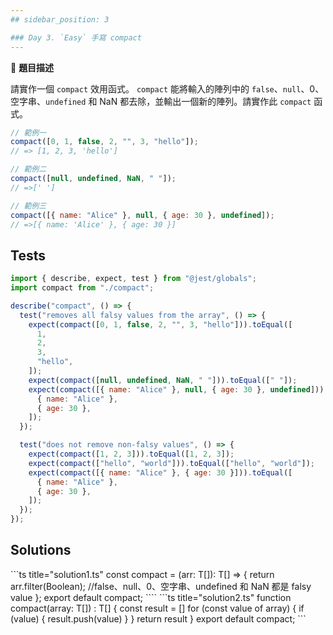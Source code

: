 ```yaml
---
## sidebar_position: 3

### Day 3. `Easy` 手寫 compact
---
```



🔸 **題目描述**

請實作一個 `compact` 效用函式。 `compact` 能將輸入的陣列中的 `false`、`null`、0、空字串、`undefined` 和 NaN 都去除，並輸出一個新的陣列。請實作此 `compact` 函式。

```js
// 範例一
compact([0, 1, false, 2, "", 3, "hello"]);
// => [1, 2, 3, 'hello']

// 範例二
compact([null, undefined, NaN, " "]);
// =>[' ']

// 範例三
compact([{ name: "Alice" }, null, { age: 30 }, undefined]);
// =>[{ name: 'Alice' }, { age: 30 }]
```

## Tests

```js title="test.ts"
import { describe, expect, test } from "@jest/globals";
import compact from "./compact";

describe("compact", () => {
  test("removes all falsy values from the array", () => {
    expect(compact([0, 1, false, 2, "", 3, "hello"])).toEqual([
      1,
      2,
      3,
      "hello",
    ]);
    expect(compact([null, undefined, NaN, " "])).toEqual([" "]);
    expect(compact([{ name: "Alice" }, null, { age: 30 }, undefined])).toEqual([
      { name: "Alice" },
      { age: 30 },
    ]);
  });

  test("does not remove non-falsy values", () => {
    expect(compact([1, 2, 3])).toEqual([1, 2, 3]);
    expect(compact(["hello", "world"])).toEqual(["hello", "world"]);
    expect(compact([{ name: "Alice" }, { age: 30 }])).toEqual([
      { name: "Alice" },
      { age: 30 },
    ]);
  });
});
```

## Solutions

<Tabs>
  <TabItem value="solution1" label="解法一">
    ```ts title="solution1.ts"
    const compact = <T>(arr: T[]): T[] => {
        return arr.filter(Boolean);
        //false、null、0、空字串、undefined 和 NaN 都是 falsy value
    };
    export default compact;
    ````
  </TabItem>

  <TabItem value="solution2" label="解法二">
    ```ts title="solution2.ts"
    function compact(array: T[]) : T[] {
    const result = []
    for (const value of array) {
        if (value) {
        result.push(value)
        }
    }
    return result
    }
    export default compact;
    ```
    </TabItem>
</Tabs>
